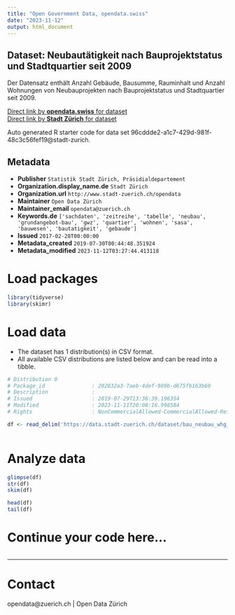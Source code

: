 ```yaml
---
title: "Open Government Data, opendata.swiss"
date: "2023-11-12"
output: html_document
---
```


## Dataset: Neubautätigkeit nach Bauprojektstatus und Stadtquartier seit 2009

Der Datensatz enthält Anzahl Gebäude, Bausumme, Rauminhalt und Anzahl Wohnungen von Neubauprojekten nach Bauprojektstatus und Stadtquartier seit 2009.

[Direct link by **opendata.swiss** for dataset](https://opendata.swiss/de/dataset/neubautatigkeit-nach-bauprojektstatus-und-stadtquartier-seit-20091)<br>
[Direct link by **Stadt Zürich** for dataset](https://data.stadt-zuerich.ch/dataset/bau_neubau_whg_bausm_rinh_geb_projstatus_quartier_seit2009_od5011)

Auto generated R starter code for data set 96cddde2-a1c7-429d-981f-48c3c56fef19@stadt-zurich.

## Metadata

- **Publisher** `Statistik Stadt Zürich, Präsidialdepartement`
- **Organization.display_name.de** `Stadt Zürich`
- **Organization.url** `http://www.stadt-zuerich.ch/opendata`
- **Maintainer** `Open Data Zürich`
- **Maintainer_email** `opendata@zuerich.ch`
- **Keywords.de** `['sachdaten', 'zeitreihe', 'tabelle', 'neubau', 'grundangebot-bau', 'gwz', 'quartier', 'wohnen', 'sasa', 'bauwesen', 'bautatigkeit', 'gebaude']`
- **Issued** `2017-02-28T00:00:00`
- **Metadata_created** `2019-07-30T00:44:48.351924`
- **Metadata_modified** `2023-11-12T03:27:44.413118`


# Load packages

```r

library(tidyverse)
library(skimr)

```

# Load data

-   The dataset has 1 distribution(s) in CSV format.
-   All available CSV distributions are listed below and can be read into a tibble.

```r

# Distribution 0
# Package_id               : 202832a3-7aeb-4def-989b-d675fb163b69
# Description              : 
# Issued                   : 2019-07-29T13:36:39.196354
# Modified                 : 2023-11-11T20:08:16.998584
# Rights                   : NonCommercialAllowed-CommercialAllowed-ReferenceNotRequired

df <- read_delim('https://data.stadt-zuerich.ch/dataset/bau_neubau_whg_bausm_rinh_geb_projstatus_quartier_seit2009_od5011/download/BAU501OD5011.csv')



```

# Analyze data

```r

glimpse(df)
str(df)
skim(df)

head(df)
tail(df)

```

# Continue your code here...

```r

```

------------------------------------------------------------------------

# Contact

opendata@zuerich.ch | Open Data Zürich

